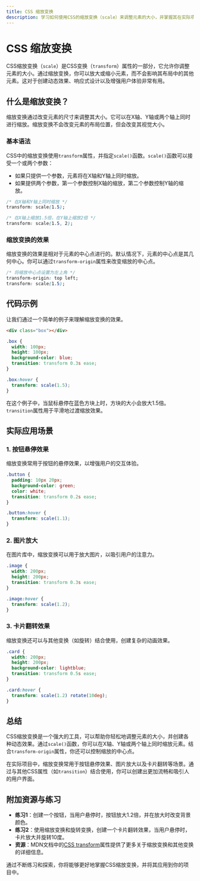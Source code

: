 ```yaml
---
title: CSS 缩放变换
description: 学习如何使用CSS的缩放变换（scale）来调整元素的大小，并掌握其在实际项目中的应用。
---
```


# CSS 缩放变换

CSS缩放变换（`scale`）是CSS变换（`transform`）属性的一部分，它允许你调整元素的大小。通过缩放变换，你可以放大或缩小元素，而不会影响其布局中的其他元素。这对于创建动态效果、响应式设计以及增强用户体验非常有用。

## 什么是缩放变换？

缩放变换通过改变元素的尺寸来调整其大小。它可以在X轴、Y轴或两个轴上同时进行缩放。缩放变换不会改变元素的布局位置，但会改变其视觉大小。

### 基本语法

CSS中的缩放变换使用`transform`属性，并指定`scale()`函数。`scale()`函数可以接受一个或两个参数：

- 如果只提供一个参数，元素将在X轴和Y轴上同时缩放。
- 如果提供两个参数，第一个参数控制X轴的缩放，第二个参数控制Y轴的缩放。

```css
/* 在X轴和Y轴上同时缩放 */
transform: scale(1.5);

/* 在X轴上缩放1.5倍，在Y轴上缩放2倍 */
transform: scale(1.5, 2);
```

### 缩放变换的效果

缩放变换的效果是相对于元素的中心点进行的。默认情况下，元素的中心点是其几何中心。你可以通过`transform-origin`属性来改变缩放的中心点。

```css
/* 将缩放中心点设置为左上角 */
transform-origin: top left;
transform: scale(1.5);
```

## 代码示例

让我们通过一个简单的例子来理解缩放变换的效果。

```html
<div class="box"></div>
```

```css
.box {
  width: 100px;
  height: 100px;
  background-color: blue;
  transition: transform 0.3s ease;
}

.box:hover {
  transform: scale(1.5);
}
```

在这个例子中，当鼠标悬停在蓝色方块上时，方块的大小会放大1.5倍。`transition`属性用于平滑地过渡缩放效果。

## 实际应用场景

### 1. 按钮悬停效果

缩放变换常用于按钮的悬停效果，以增强用户的交互体验。

```css
.button {
  padding: 10px 20px;
  background-color: green;
  color: white;
  transition: transform 0.2s ease;
}

.button:hover {
  transform: scale(1.1);
}
```

### 2. 图片放大

在图片库中，缩放变换可以用于放大图片，以吸引用户的注意力。

```css
.image {
  width: 200px;
  height: 200px;
  transition: transform 0.3s ease;
}

.image:hover {
  transform: scale(1.2);
}
```

### 3. 卡片翻转效果

缩放变换还可以与其他变换（如旋转）结合使用，创建复杂的动画效果。

```css
.card {
  width: 200px;
  height: 200px;
  background-color: lightblue;
  transition: transform 0.5s ease;
}

.card:hover {
  transform: scale(1.2) rotate(10deg);
}
```

## 总结

CSS缩放变换是一个强大的工具，可以帮助你轻松地调整元素的大小，并创建各种动态效果。通过`scale()`函数，你可以在X轴、Y轴或两个轴上同时缩放元素。结合`transform-origin`属性，你还可以控制缩放的中心点。

在实际项目中，缩放变换常用于按钮悬停效果、图片放大以及卡片翻转等场景。通过与其他CSS属性（如`transition`）结合使用，你可以创建出更加流畅和吸引人的用户界面。

## 附加资源与练习

- **练习1**：创建一个按钮，当用户悬停时，按钮放大1.2倍，并在放大时改变背景颜色。
- **练习2**：使用缩放变换和旋转变换，创建一个卡片翻转效果，当用户悬停时，卡片放大并旋转10度。
- **资源**：MDN文档中的[CSS transform](https://developer.mozilla.org/en-US/docs/Web/CSS/transform)属性提供了更多关于缩放变换和其他变换的详细信息。

通过不断练习和探索，你将能够更好地掌握CSS缩放变换，并将其应用到你的项目中。